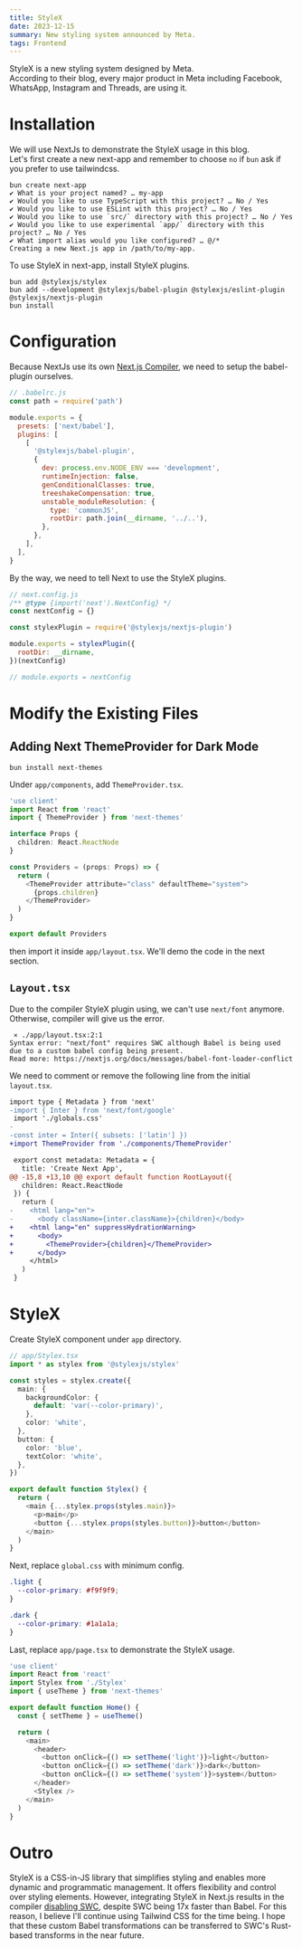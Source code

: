 ```yaml
---
title: StyleX
date: 2023-12-15
summary: New styling system announced by Meta.
tags: Frontend
---
```


StyleX is a new styling system designed by Meta.  
According to their blog, every major product in Meta including Facebook, WhatsApp, Instagram and Threads, are using it.

# Installation

We will use NextJs to demonstrate the StyleX usage in this blog.  
Let's first create a new next-app and remember to choose `no` if `bun` ask if you prefer to use tailwindcss.

```shell
bun create next-app
✔ What is your project named? … my-app
✔ Would you like to use TypeScript with this project? … No / Yes
✔ Would you like to use ESLint with this project? … No / Yes
✔ Would you like to use `src/` directory with this project? … No / Yes
✔ Would you like to use experimental `app/` directory with this project? … No / Yes
✔ What import alias would you like configured? … @/*
Creating a new Next.js app in /path/to/my-app.
```

To use StyleX in next-app, install StyleX plugins.

```shell
bun add @stylexjs/stylex
bun add --development @stylexjs/babel-plugin @stylexjs/eslint-plugin @stylexjs/nextjs-plugin
bun install
```

# Configuration

Because NextJs use its own [Next.js Compiler](https://nextjs.org/docs/architecture/nextjs-compiler), we need to setup the babel-plugin ourselves.

```javascript
// .babelrc.js
const path = require('path')

module.exports = {
  presets: ['next/babel'],
  plugins: [
    [
      '@stylexjs/babel-plugin',
      {
        dev: process.env.NODE_ENV === 'development',
        runtimeInjection: false,
        genConditionalClasses: true,
        treeshakeCompensation: true,
        unstable_moduleResolution: {
          type: 'commonJS',
          rootDir: path.join(__dirname, '../..'),
        },
      },
    ],
  ],
}
```

By the way, we need to tell Next to use the StyleX plugins.

```javascript
// next.config.js
/** @type {import('next').NextConfig} */
const nextConfig = {}

const stylexPlugin = require('@stylexjs/nextjs-plugin')

module.exports = stylexPlugin({
  rootDir: __dirname,
})(nextConfig)

// module.exports = nextConfig
```

# Modify the Existing Files

## Adding Next ThemeProvider for Dark Mode

```shell
bun install next-themes
```

Under `app/components`, add `ThemeProvider.tsx`.

```TypeScript
'use client'
import React from 'react'
import { ThemeProvider } from 'next-themes'

interface Props {
  children: React.ReactNode
}

const Providers = (props: Props) => {
  return (
    <ThemeProvider attribute="class" defaultTheme="system">
      {props.children}
    </ThemeProvider>
  )
}

export default Providers
```

then import it inside `app/layout.tsx`. We'll demo the code in the next section.

## `Layout.tsx`

Due to the compiler StyleX plugin using, we can't use `next/font` anymore. Otherwise, compiler will give us the error.

```shell
 ⨯ ./app/layout.tsx:2:1
Syntax error: "next/font" requires SWC although Babel is being used due to a custom babel config being present.
Read more: https://nextjs.org/docs/messages/babel-font-loader-conflict
```

We need to comment or remove the following line from the initial `layout.tsx`.

```diff
import type { Metadata } from 'next'
-import { Inter } from 'next/font/google'
 import './globals.css'
-
-const inter = Inter({ subsets: ['latin'] })
+import ThemeProvider from './components/ThemeProvider'

 export const metadata: Metadata = {
   title: 'Create Next App',
@@ -15,8 +13,10 @@ export default function RootLayout({
   children: React.ReactNode
 }) {
   return (
-    <html lang="en">
-      <body className={inter.className}>{children}</body>
+    <html lang="en" suppressHydrationWarning>
+      <body>
+        <ThemeProvider>{children}</ThemeProvider>
+      </body>
     </html>
   )
 }
```

# StyleX

Create StyleX component under `app` directory.

```typescript
// app/Stylex.tsx
import * as stylex from '@stylexjs/stylex'

const styles = stylex.create({
  main: {
    backgroundColor: {
      default: 'var(--color-primary)',
    },
    color: 'white',
  },
  button: {
    color: 'blue',
    textColor: 'white',
  },
})

export default function Stylex() {
  return (
    <main {...stylex.props(styles.main)}>
      <p>main</p>
      <button {...stylex.props(styles.button)}>button</button>
    </main>
  )
}
```

Next, replace `global.css` with minimum config.

```css
.light {
  --color-primary: #f9f9f9;
}

.dark {
  --color-primary: #1a1a1a;
}
```

Last, replace `app/page.tsx` to demonstrate the StyleX usage.

```typescript
'use client'
import React from 'react'
import Stylex from './Stylex'
import { useTheme } from 'next-themes'

export default function Home() {
  const { setTheme } = useTheme()

  return (
    <main>
      <header>
        <button onClick={() => setTheme('light')}>light</button>
        <button onClick={() => setTheme('dark')}>dark</button>
        <button onClick={() => setTheme('system')}>system</button>
      </header>
      <Stylex />
    </main>
  )
}
```

# Outro

StyleX is a CSS-in-JS library that simplifies styling and enables more dynamic and programmatic management.
It offers flexibility and control over styling elements.
However, integrating StyleX in Next.js results in the compiler [disabling SWC](https://nextjs.org/docs/messages/swc-disabled), despite SWC being 17x faster than Babel.
For this reason, I believe I'll continue using Tailwind CSS for the time being.
I hope that these custom Babel transformations can be transferred to SWC's Rust-based transforms in the near future.

